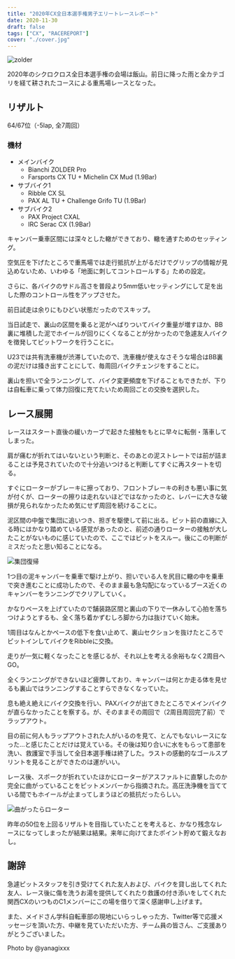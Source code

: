 ```yaml
---
title: "2020年CX全日本選手権男子エリートレースレポート"
date: 2020-11-30
draft: false
tags: ["CX", "RACEREPORT"]
cover: "./cover.jpg"
---
```


![zolder](./zolder.jpg)

2020年のシクロクロス全日本選手権の会場は飯山。前日に降った雨と全カテゴリを経て耕されたコースによる重馬場レースとなった。

## リザルト

64/67位（-5lap, 全7周回）

### 機材

- メインバイク
  - Bianchi ZOLDER Pro
  - Farsports CX TU + Michelin CX Mud (1.9Bar)
- サブバイク1
  - Ribble CX SL
  - PAX AL TU + Challenge Grifo TU (1.9Bar)
- サブバイク2
  - PAX Project CXAL
  - IRC Serac CX (1.9Bar)

キャンバー乗車区間には深々とした轍ができており、轍を通すためのセッティング。

空気圧を下げたところで重馬場では走行抵抗が上がるだけでグリップの情報が見込めないため、いわゆる「地面に刺してコントロールする」ための設定。

さらに、各バイクのサドル高さを普段より5mm低いセッティングにして足を出した際のコントロール性をアップさせた。

前日試走は余りにもひどい状態だったのでスキップ。

当日試走で、裏山の区間を乗ると泥がへばりついてバイク重量が増すほか、BB裏に堆積した泥でホイールが回りにくくなることが分かったので急遽友人バイクを徴発してピットワークを行うことに。

U23では共有洗車機が渋滞していたので、洗車機が使えなさそうな場合はBB裏の泥だけは掻き出すことにして、毎周回バイクチェンジをすることに。

裏山を担いで全ランニングして、バイク変更頻度を下げることもできたが、下りは自転車に乗って体力回復に充てたいため周回ごとの交換を選択した。

## レース展開

レースはスタート直後の緩いカーブで起きた接触をもとに早々に転倒・落車してしまった。

肩が痛むが折れてはいないという判断と、そのあとの泥ストレートでは前が詰まることは予見されていたので十分追いつけると判断してすぐに再スタートを切る。

すぐにローターがブレーキに擦っており、フロントブレーキの利きも悪い事に気が付くが、ローターの擦りは走れないほどではなかったのと、レバーに大きな破損が見られなかったため気にせず周回を続けることに。

泥区間の中盤で集団に追いつき、担ぎを駆使して前に出る。ピット前の直線に入る時にはかなり踏めている感覚があったのと、前述の通りローターの接触が大したことがないものに感じていたので、ここではピットをスルー。後にこの判断がミスだったと思い知ることになる。

![集団復帰](./zolder.jpg)

1つ目の泥キャンバーを乗車で駆け上がり、担いでいる人を尻目に轍の中を乗車で突き進むことに成功したので、そのまま最も急勾配になっているブース近くのキャンバーをランニングでクリアしていく。

かなりペースを上げていたので舗装路区間と裏山の下りで一休みして心拍を落ちつけようとするも、全く落ち着かずむしろ脚から力は抜けていく始末。

1周目はなんとかペースの低下を食い止めて、裏山セクションを抜けたところでピットインしてバイクをRibbleに交換。

走りが一気に軽くなったことを感じるが、それ以上を考える余裕もなく2周目へGO。

全くランニングができないほど疲弊しており、キャンバーは何とか走る体を見せるも裏山ではランニングすることすらできなくなっていた。

息も絶え絶えにバイク交換を行い、PAXバイクが出てきたところでメインバイクが直らなかったことを察する。が、そのままその周回で（2周目周回完了前）でラップアウト。

目の前に何人もラップアウトされた人がいるのを見て、とんでもないレースになった…と感じたことだけは覚えている。その後は知り合いに水をもらって患部を洗い、救護室で手当して全日本選手権は終了した。ラストの感動的なゴールスプリントを見ることができたのは運がいい。

レース後、スポークが折れていたほかにローターがアスファルトに直撃したのか完全に曲がっていることをピットメンバーから指摘された。高圧洗浄機を当てている間でもホイールが止まってしまうほどの抵抗だったらしい。

![曲がったらローター](./rotor.jpg)

昨年の50位を上回るリザルトを目指していたことを考えると、かなり残念なレースになってしまったが結果は結果。来年に向けてまたポイント貯めて鍛えなおし。

## 謝辞

急遽ピットスタッフを引き受けてくれた友人および、バイクを貸し出してくれた友人、レース後に傷を洗うお湯を提供してくれたり救護の付き添いをしてくれた関西CXのいつものC1メンバーにこの場を借りて深く感謝申し上げます。

また、メイドさん学科自転車部の現地にいらっしゃった方、Twitter等で応援メッセージを頂いた方、中継を見ていただいた方、チーム員の皆さん、ご支援ありがとうございました。

Photo by @yanagixxx
